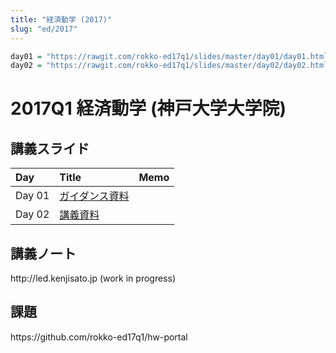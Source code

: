 ```yaml
---
title: "経済動学 (2017)"
slug: "ed/2017"
---
```


```r
day01 = "https://rawgit.com/rokko-ed17q1/slides/master/day01/day01.html"
day02 = "https://rawgit.com/rokko-ed17q1/slides/master/day02/day02.html"
```


# 2017Q1 経済動学 (神戸大学大学院)

## 講義スライド

| Day    |  Title                                | Memo |
|:-------|:--------------------------------------|:-----|
| Day 01 | [ガイダンス資料](`r day01`)           |      |
| Day 02 | [講義資料](`r day02`)                 |      |

## 講義ノート

http://led.kenjisato.jp (work in progress)

## 課題

https://github.com/rokko-ed17q1/hw-portal

